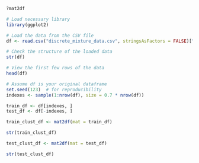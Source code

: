 
```r
?mat2df
```

```r
# Load necessary library
library(ggplot2)
```

```r
# Load the data from the CSV file
df <- read.csv("discrete_mixture_data.csv", stringsAsFactors = FALSE)["value"]

# Check the structure of the loaded data
str(df)

# View the first few rows of the data
head(df)
```

```r
# Assume df is your original dataframe
set.seed(123)  # for reproducibility
indexes <- sample(1:nrow(df), size = 0.7 * nrow(df))

train_df <- df[indexes, ]
test_df <- df[-indexes, ]

```

```r
train_clust_df <- mat2df(mat = train_df)

str(train_clust_df)

test_clust_df <- mat2df(mat = test_df)

str(test_clust_df)

```